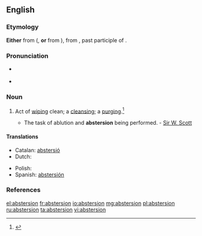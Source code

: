 ==English==

===Etymology===
'''Either''' from ({{etyl|fro}}, '''or''' from {{etyl|ML.}} {{term|abstertion|lang=la}}), from {{etyl|la}} {{term|abstersus|lang=la}}, past participle of {{term|abstergeo|abstergēo|lang=la}}.

===Pronunciation===
* {{a|RP}} {{IPA|/æbˈstɝ.ʒn̩/}}
* {{a|US}} {{IPA|/æbˈstɝ.ʒn̩/|/əbˈstɝ.ʒn̩/|/æbˈstɝ.ʃn̩/|/əbˈstɝ.ʃn̩/}}

===Noun===
{{en-noun}}

# {{archaic}} Act of [[wiping]] clean; a [[cleansing]]; a [[purging]].{{defdate|First attested around 1350 to 1470.}}<ref name=SOED>{{reference-book | last =| first = | authorlink =  | coauthors =  | editor =Brown, Lesley  | others =  | title = The Shorter Oxford English Dictionary | origdate =  | origyear = 1933| origmonth =  | url =  | format =  | accessdate =  | accessyear =  | accessmonth =  | edition = 5th | date =  | year =2003| month =  | publisher =Oxford University Press  | location =Oxford, UK | language =  | id =  | doi = | isbn =978-0-19-860575-7 | lccn = | ol = | pages =9| chapter =  | chapterurl =  | quote =}}</ref>
#* The task of ablution and '''abstersion''' being performed. - [[w:Sir W. Scott|Sir W. Scott]]

====Translations====
{{trans-top|the act of cleaning}}
* Catalan: [[abstersió]] {{f}}
* Dutch: {{t+|nl|reiniging|f}}
{{trans-mid}}
* Polish: {{t+|pl|czyszczenie}}
* Spanish: [[abstersión]] {{f}}
{{trans-bottom}}

===References===
<references/>

[[el:abstersion]]
[[fr:abstersion]]
[[io:abstersion]]
[[mg:abstersion]]
[[pl:abstersion]]
[[ru:abstersion]]
[[ta:abstersion]]
[[vi:abstersion]]